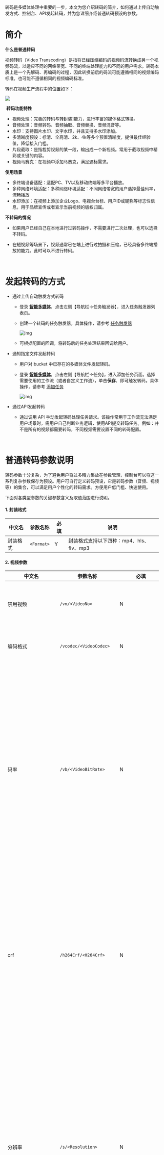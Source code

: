 转码是多媒体处理中重要的一步，本文为您介绍转码的简介，如何通过上传自动触发方式、控制台、API发起转码，并为您详细介绍普通转码预设的参数。

# **简介**

**什么是普通转码**

视频转码（Video Transcoding）是指将已经压缩编码的视频码流转换成另一个视频码流，以适应不同的网络带宽、不同的终端处理能力和不同的用户需求。转码本质上是一个先解码、再编码的过程，因此转换前后的码流可能遵循相同的视频编码标准，也可能不遵循相同的视频编码标准。

转码在视频生产流程中的位置如下：

![](https://dora-doc.qiniu.com/WX20201210-151346%402x.png)

  ​
**转码功能特性**

- 视频处理：完善的转码与转封装]能力，进行丰富的媒体格式转换。
- 音频处理：音频转码、音频抽取、音频替换、音频混音等。
- 水印：支持图片水印、文字水印，并且支持多水印添加。
- 多清晰度预设：标清、全高清、2k、4k等多个预置清晰度，提供最佳经验值，降低接入门槛。
- 片段截取：是指裁剪视频的某一段，输出成一个新视频。常用于截取视频中精彩或关键的内容。
- 视频马赛克：在视频中添加马赛克，满足遮标需求。


**使用场景**

- 多终端设备适配：适配PC、TV以及移动终端等多平台播放。
- 多种网络环境适配：多种网络环境适配：不同网络带宽的用户选择最佳码率，流畅播放
- 水印添加：在视频上添加企业Logo、电视台台标、用户ID或昵称等标志性信息，用于品牌宣传或者宣示当前视频的版权归属。


**不转码的情况**

- 如果用户已经自己在本地进行过转码操作，不需要进行二次处理，也可以选择不转码。
- 在短视频等场景下，视频通常已在端上进行过拍摄和压缩，已经具备多终端播放的能力。此时可以不进行转码。



  ​
# **发起转码的方式**

- 通过上传自动触发方式转码

  - 登录 **[智能多媒体]()**，点击左侧【导航栏->任务触发器】，进入任务触发器列表页。

  - 创建一个转码的任务触发器，具体操作，请参考 [任务触发器](https://developer.qiniu.com/dora/manual/6489/task-workflow)

    ![img](https://dora-doc.qiniu.com/WX20201210-165435.png)

  - 可根据配置的回调，将转码后的任务处理结果回调给用户。

- 通知指定文件发起转码

  - 用户对 bucket 中已存在的多媒体文件发起转码。

  - 登录 **[智能多媒体]()**，点击左侧【导航栏->任务】，进入添加任务页面。选择需要使用的工作流（或者自定义工作流），单击**保存**，即可触发转码，具体操作，请参考 [添加任务](https://developer.qiniu.com/dora/manual/6488/task-01)

    ![img](https://dora-doc.qiniu.com/WX20201210-172128.png)

- 通过API发起转码

  - 通过调用 API 手动发起转码处理任务请求。该操作常用于工作流无法满足用户场景时，需用户自己判断业务逻辑，使用API提交转码任务。例如：并不是所有的视频都需要转码，不同视频需要设置不同的转码配置。

    ​
  ​

# **普通转码参数说明**

转码参数十分复杂，为了避免用户将过多精力集放在参数管理，控制台可以将这一系列复杂参数保存为预设。用户可自行定义转码预设，它是转码参数（音频、视频等）的集合，可以满足用户个性化的转码需求。方便用户低门槛、快速使用。

下面对各类型参数的关键参数含义及取值范围进行说明。

#### **1. 封装格式**

| 中文名   | 参数名称   | 必填 | 说明                                     |
| -------- | ---------- | ---- | ---------------------------------------- |
| 封装格式 | `<Format>` | Y    | 封装格式支持以下四种：mp4、hls、flv、mp3 |

#### **2. 视频参数**

| 中文名                | 参数名称                 | 必填                                                         | 说明                                                         |
| --------------------- | ------------------------ | ------------------------------------------------------------ | ------------------------------------------------------------ |
| 禁用视频              | `/vn/<VideoNo>`          | N                                                            | 是否去除视频流，默认保留，勾选禁用视频后，会去除视频流。     |
| 编码格式              | `/vcodec/<VideoCodec>`   | N                                                            | 视频编码格式，支持 H.264 和 H.265 两种。                     |
| 码率                  | `/vb/<VideoBitRate>`     | N                                                            | 1、视频码率，单位：千比特每秒（kbit/s），常用视频码率：128k，1.25m，5m等，码率限制大小为 [10，60000]，支持到小数点后一位。2、在不改变视频编码格式时，若指定码率大于原视频码率，则使用原视频码率进行转码。3、勾选【强制使用】，可以强制指定码率进行转码。 |
| crf                   | `/h264Crf/<H264Crf>`     | N                                                            | 设置crf值，为整数，编码格式为 H.264 时取值为范围 [18,28]，编码格式为  H.265 时取值范围为 [23,33]，默认取值为范围 [18,28]；其值越小，输出视频质量越好，输出文件可能变大。注意：不可与视频码率共用。 |
| 分辨率                | `/s/<Resolution>`        | N                                                            | 0、指定目标视频分辨率，格式为宽 x 高 ，长边取值范围[20,3840]的整数，短边取值范围[20,2160]的整数。1、w、h 都为空时，则和原视频保持一致。2、`w`为空，`h`不为空，则按`h`的值对原视频等比例缩放。`3、w`不为空，`h`为空时，则按`w`的值对原视频等比例缩放。`4、w`、`h`都不为空时，则根据`w`、`h`来缩放。 |
| 在播放器中宽高比      | `/aspect/<Aspect>`       | N                                                            | 该参数为视频在播放器中显示的宽高比，格式为`<width>:<height>`。例如：取值`3:4`表示视频在播放器中播放是`宽:高`=`3:4`（注：此处取值仅为体现演示效果)。 |
| 视频按比例缩放        | `/autoscale/<Autoscale>` | N                                                            | 0、配合分辨率参数使用。1、指定为1时，把视频按原始比例缩放到分辨率指定的矩形框内。2、指定为2时，把视频按分辨率中指定的比例添加黑框后，再等比例缩放到分辨率指定到矩形框内。3、关闭时，会强制缩放到对应分辨率，可能造成视频变形。 |
| 帧率                  | `/r/<FrameRate>`         | N                                                            | 0、视频帧率，每秒显示的帧数，单位：赫兹（Hz），常用帧率：24，25，30等，帧率限制大小在 [1，60]。1、取值范围为 `[1,30]的整数，按照普通帧率进行收费。`2、取值范围为 (30 , 60]的整数，按照高帧率进行收费，[参考价格详情](https://www.qiniu.com/prices?source=dora)。 |
| `/hr/<HighFrameRate>` | N                        | 视频高帧率，与`FrameRate`配合使用，默认为`HighFrameRate=0`，即常规帧率；`HighFrameRate=1`表示保留高帧率。 | 1、此处在后端做逻辑判断，前端页面不展示。                    |
| 关键帧最大间隔        | `/gop/<GroupOfPictures>` | N                                                            | GOP参数，即视频流关键帧间的间隔帧数，取值[1,3000]的整数；默认为0表示采用指定视频编码格式的默认GOP值，例如libx264格式默认GOP值为250。GOP取值过小会影响视频编码压缩率，码率变大，过大会使图像群组的时长跨度过大，影响播放随机性，故一般建议采用默认值。 |

#### **2.1 视频高级参数**

| 类别         | 中文名     | 参数名称                           | 必填 | 说明                                                         |
| ------------ | ---------- | ---------------------------------- | ---- | ------------------------------------------------------------ |
| 片段截取     | 开始时间   | `/ss/<SeekStart>`                  | N    | 1、用于音视频截取，从一段音视频中截取一段音视频；2、指定音视频截取的开始时间，单位：秒，支持精确到毫秒，例如3.345s。 |
|              | 截取长度   | `/t/<Duration>`                    | N    | 1、用于视频截取，从一段视频中截取一段视频；2、指定音视频截取的长度，单位：秒，支持精确到毫秒，例如1.500s。 |
| 视频旋转     | 顺时针旋转 | `/rotate/<Degree>`                 | N    | 指定顺时针旋转的度数，可取值为`90`、`180`、`270`、`auto`，默认为 auto。 |
|              | 视频翻转   | `/flip/<Flip>`                     | N    | 视频翻转, 水平翻转 `horizontal`, 垂直翻转 `vertical。`       |
| 视频马赛克   | 马赛克位置 | `/mosaicGravity/<MosaicGravity>`   | N    | 马赛克的位置，参考锚点参数表，默认值为`NorthEast`（右上角）  |
|              | 马赛克位置 | `/mosaicOffsetX/<MosaicOffsetX>`   | N    | 马赛克位置的相对横向偏移量 `，正数则向右偏移，负数向左偏移。` |
|              | 马赛克位置 | `/mosaicOffsetY/<MosaicOffsetY>`   | N    | 马赛克位置的相对纵向偏移量 `，正数则向下偏移，负数向上偏移。` |
|              | 马赛克大小 | `/mosaicSize/<MosaicSize>`         | N    | 马赛克区域大小，即指定马赛克的宽和高。                       |
|              | 起始时间   | `/mosaicStart/<MosaicStart>`       | N    | 马赛克起始时间， 默认为0。                                   |
|              | 持续时间   | `/mosaicDuration/<MosaicDuration>` | N    | 马赛克持续时间， 默认直到片尾                                |
| 清除metadata |            | `/stripmeta/<StripMeta>`           | N    | 是否清除文件的`metadata`，1为清除，0为保留。                 |

#### **3. 音频参数**

| 中文名   | 参数名称               | 必填 | 说明                                                         |
| -------- | ---------------------- | ---- | ------------------------------------------------------------ |
| 禁用音频 | `/an/<AudioNo>`        | N    | 是否去除音频流，0为保留，1为去除。默认值为0。                |
| 编码格式 | `/acodec/<AudioCodec>` | N    | 1、音频编码格式，支持 MP3 、AAC 、AAC_HE。2、为空时，与源视频一致 |
| 声道数   | `/ac/<ChannelNum>`     | N    | 1、音频声道数量，单位：整数值，输出文件的声道数不能大于输入源的声道数量；2、目前 acodec 为 aac 时，支持的声道数量为 1、2、4、5、6、8，其他数值不合法；3、acodec 为mp3 时，支持的声道数量为 1、2，其他数值不合法。备注：当编码格式为空时，声道数也为空，默认与源视频一致。 |
| 码率     | `/ab/<BitRate>`        | N    | 1、音频码率，单位：比特每秒（kbit/s），常用码率：64k，128k，192k，256k，320k等，音频码率限制大小为 [1，600]，支持到小数点后一位。2、在不改变音频编码格式时，若指定码率大于原音频码率，则使用原音频码率进行转码。3、勾选【强制使用】，可以强制指定码率进行转码。 |
| 采样率   | `/ar/<SamplingRate>`   | N    | 1、音频采样频率，单位：赫兹（Hz），取值为整数。2、常用音频采样频率有 8000, 11025、12000、16000、22050、24000、32000、44056、44100、47250、48000、50000、64000、88200、96000 等。 |

#### **3.1 音频高级参数**

| 类别           | 中文名               | 参数名称                                          | 必填 | 说明                                                         |
| -------------- | -------------------- | ------------------------------------------------- | ---- | ------------------------------------------------------------ |
| 音频混音       | 混音文件             | `/amix/<AmixURL>`                                 | N    | 1、期望混音的音视频文件；2、源音视频、混音文件都仅支持单音轨；3、混音的两个音频的 channel 数必须一致。备注：不支持与音频替换同时使用。 |
|                | 开始混音时间         | `/amixOffset/<AmixOffset>`                        | N    | 混音效果起始位置，相对于混音后视频起始位置计算，单位为秒，精确到毫秒，默认取0，即混音后音视频从起始位置起有混音效果 |
|                | 混音文件截取开始时间 | `/amixStart/<AmixStart>`                          | N    | 1、用于混音文件长度截取；2、混音文件截取的开始时间，单位为秒，精确到毫秒；3、默认值为0，即混音文件从起始混入源音视频。 |
|                | 混音文件截取时长     | `/amixDuration/<AmixDuration>`                    | N    | 1、用于混音文件长度截取；2、混音文件截取的时长，单位为秒，精确到毫秒;3、默认为目标混音文件音轨原始长度，即全部混入源音视频。 |
| 音频替换       | 替换文件             | `/multiArep/<MultiAudioReplaceURL>`               | N    | 用于替换原视频音频的音频文件。备注：不支持与音频混音同时使用。 |
|                | 开始替换时间         | `/multiArepOffset/<MultiAudioReplaceOffset>`      | N    | 音频替换起始位置，相对于原视频音频起始位置计算，单位为秒，精确到毫秒，默认取0 |
|                | 替换文件截取开始时间 | `/multiArepStart/<MultiAudioReplaceStart>`        | N    | 1、用于替换文件长度截取；2、替换文件截取的开始时间，单位为秒，精确到毫秒；3、默认值为0，即替换文件从起始混入源音视频。 |
|                | 替换文件截取时长     | `/multiArepDuration /<MultiAudioReplaceDuration>` | N    | 目标音频文件截取的时长，单位为秒，精确到毫秒，默认为目标音频文件音轨原始长度，即全部目标音频替换原视频音频。 |
| 音频质量       | 音频质量             | `/aq/<AudioQuality>`                              | N    | 1、音频质量，取值范围为0-9（mp3），10-500（aac），10-500（aac_he)；，仅支持mp3和aac，值越小，码率越高。2、不能与音频码率参数共用。 |
| 音频音量       | 音频音量             | `/volume/<Volume>`                                | N    | 1、调整音频音量为原音频音量的倍数, 精确到小数点后2位 ，默认值为 1.0, 范围 [0.01, 3]；2、不可与【音频响度标准化】共用。 |
| 音频响度标准化 | 音频整体响度值       | `/loudnormI/<LoudNormI>`                          | N    | 音频整体响度值，当 loudnorm 为1时有效，取值范围 [-70.0, -5.0], 默认为 -24.0 |
| 音频响度标准化 | 音频响度范围         | `/loudnormLRA/<LoudNormLRA>`                      | N    | 音频响度范围，当 loudnorm 为1时有效， 取值范围 [1.0, 20.0], 默认为 7.0 |
| 音频响度标准化 | 音频最高峰值         | `/loudnormTP/<LoudNormTP>`                        | N    | 音频最高峰值，当 loudnorm 为1时有效， 取值范围 [-9.0, 0.0], 默认为 -2.0 |

#### **4. 字幕编辑**

| 中文名   | 参数名称                  | 必填 | 说明                                                         |
| -------- | ------------------------- | ---- | ------------------------------------------------------------ |
| 禁用字幕 | `/sn/<SubtitleNo>`        | N    | 是否去除字幕，0为保留，1为去除。默认值为0。                  |
| 添加字幕 | `/subtitle/<SubtitleURL>` | N    | 添加字幕，支持：srt格式字幕（uft-8编码和和utf-8 BOM编码）、带有字幕的mkv文件、embed（将原视频的字幕流嵌入目标视频）。基于base64编码。 |